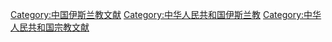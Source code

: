 [[Category:中国伊斯兰教文献|Category:中国伊斯兰教文献]]
[[Category:中华人民共和国伊斯兰教|Category:中华人民共和国伊斯兰教]]
[[Category:中华人民共和国宗教文献|Category:中华人民共和国宗教文献]]